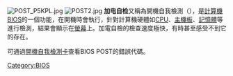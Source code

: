 {{noteTA
|G1=IT
}}
[[File:POST_P5KPL.jpg|thumb]]
[[File:POST2.jpg|thumb]]
'''加电自检'''又稱為開機自我檢測（{{lang-en|'''P'''ower-'''O'''n '''S'''elf-'''T'''est；POST}}），是[[电子计算机|計算機]][[BIOS|BIOS]]的一個功能，在開機時會執行，針對計算機硬體如[[CPU|CPU]]、[[主機板|主機板]]、[[電腦記憶體|記憶體]]等進行檢測，結果會顯示在[[螢幕|螢幕]]上。加電自檢的檢查速度極快，有時甚至感受不到它的存在。

可通過[[開機自我檢測卡|開機自我檢測卡]]查看BIOS POST的錯誤代碼。
{{compu-stub}}

[[Category:BIOS|Category:BIOS]]